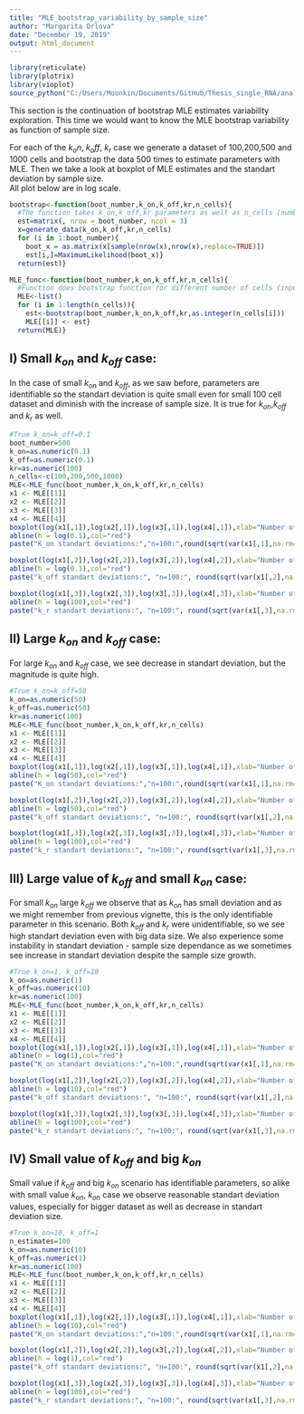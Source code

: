 ---
title: "MLE_bootstrap_variability_by_sample_size"
author: "Margarita Orlova"
date: "December 19, 2019"
output: html_document
---

```{r, echo=FALSE}
library(reticulate)
library(plotrix)
library(vioplot)
source_python("C:/Users/Moonkin/Documents/GitHub/Thesis_single_RNA/analysis/MLE.py")
```

This section is the continuation of bootstrap MLE estimates variability exploration. This time we would want to know the MLE bootstrap variability as function of sample size.

For each of the $k_on$, $k_off$, $k_r$ case we generate a dataset of 100,200,500 and 1000 cells and bootstrap the data 500 times to estimate parameters with MLE. Then we take a look at boxplot of MLE estimates and the standart deviation by sample size.  
All plot below are in log scale.

```{r}
bootstrap<-function(boot_number,k_on,k_off,kr,n_cells){
  #The function takes k_on,k_off,kr parameters as well as n_cells (number of cells) as input to generate once and then bootstrap it boot_number times. During each iteration of bootstrapping,  calculate MLE estimation for k_on,k_off,kr and store it in i'th row of est matrix
  est=matrix(, nrow = boot_number, ncol = 3)
  x=generate_data(k_on,k_off,kr,n_cells)
  for (i in 1:boot_number){
    boot_x = as.matrix(x[sample(nrow(x),nrow(x),replace=TRUE)])
    est[i,]=MaximumLikelihood(boot_x)}
  return(est)}

MLE_func<-function(boot_number,k_on,k_off,kr,n_cells){
  #Function does bootstrap function for different number of cells (input as a vector) in a loop and stores the result as list of est matrices
  MLE<-list()
  for (i in 1:length(n_cells)){
    est<-bootstrap(boot_number,k_on,k_off,kr,as.integer(n_cells[i]))
    MLE[[i]] <- est}
  return(MLE)}
```


## I) Small $k_{on}$ and $k_{off}$ case:

In the case of small $k_{on}$ and $k_{off}$, as we saw before, parameters are identifiable so the standart deviation is quite small even for small 100 cell dataset and diminish with the increase of sample size. It is true for $k_{on}$,$k_{off}$ and $k_{r}$ as well.

```{r}
#True k_on=k_off=0.1
boot_number=500
k_on=as.numeric(0.1)
k_off=as.numeric(0.1)
kr=as.numeric(100)
n_cells<-c(100,200,500,1000)
MLE<-MLE_func(boot_number,k_on,k_off,kr,n_cells)
x1 <- MLE[[1]]
x2 <- MLE[[2]]
x3 <- MLE[[3]]
x4 <- MLE[[4]]
boxplot(log(x1[,1]),log(x2[,1]),log(x3[,1]),log(x4[,1]),xlab="Number of cells",names=c("100", "200","500", "1000"),main="k_on MLE bootstrap, true k_on=0.1")
abline(h = log(0.1),col="red")
paste("K_on standart deviations:","n=100:",round(sqrt(var(x1[,1],na.rm=TRUE)),3), "; n=200:",round(sqrt(var(x2[,1],na.rm=TRUE)),3), "; n=500:", round(sqrt(var(x3[,1],na.rm=TRUE)),3), "; n=1000:",round(sqrt(var(x4[,1],na.rm=TRUE)),3))

boxplot(log(x1[,2]),log(x2[,2]),log(x3[,2]),log(x4[,2]),xlab="Number of cells",names=c("100", "200","500", "1000"),main="k_off MLE bootstrap, true k_off=0.1")
abline(h = log(0.1),col="red")
paste("k_off standart deviations:", "n=100:", round(sqrt(var(x1[,2],na.rm=TRUE)),3), "; n=200:",round(sqrt(var(x2[,2],na.rm=TRUE)),3), "; n=500:", round(sqrt(var(x3[,2],na.rm=TRUE)),3), "; n=1000: ", round(sqrt(var(x4[,2],na.rm=TRUE)),3))

boxplot(log(x1[,3]),log(x2[,3]),log(x3[,3]),log(x4[,3]),xlab="Number of cells",names=c("100", "200","500", "1000"),main="k_r MLE bootstrap, true k_r=100")
abline(h = log(100),col="red")
paste("k_r standart deviations:", "n=100:", round(sqrt(var(x1[,3],na.rm=TRUE)),3), "; n=200:",round(sqrt(var(x2[,3],na.rm=TRUE)),3), "; n=500:", round(sqrt(var(x3[,3],na.rm=TRUE)),3), "n=1000:", round(sqrt(var(x4[,3],na.rm=TRUE)),3))
```


## II) Large $k_{on}$ and $k_{off}$ case: 

For large $k_{on}$ and $k_{off}$ case, we see decrease in standart deviation, but the magnitude is quite high.

```{r,echo=FALSE}
#True k_on=k_off=50
k_on=as.numeric(50)
k_off=as.numeric(50)
kr=as.numeric(100)
MLE<-MLE_func(boot_number,k_on,k_off,kr,n_cells)
x1 <- MLE[[1]]
x2 <- MLE[[2]]
x3 <- MLE[[3]]
x4 <- MLE[[4]]
boxplot(log(x1[,1]),log(x2[,1]),log(x3[,1]),log(x4[,1]),xlab="Number of cells",names=c("100", "200","500", "1000"),main="k_on MLE bootstrap, true k_on=50")
abline(h = log(50),col="red")
paste("K_on standart deviations:","n=100:",round(sqrt(var(x1[,1],na.rm=TRUE)),3), "; n=200:",round(sqrt(var(x2[,1],na.rm=TRUE)),3), "; n=500:", round(sqrt(var(x3[,1],na.rm=TRUE)),3), "; n=1000:",round(sqrt(var(x4[,1],na.rm=TRUE)),3))

boxplot(log(x1[,2]),log(x2[,2]),log(x3[,2]),log(x4[,2]),xlab="Number of cells",names=c("100", "200","500", "1000"),main="k_off MLE bootstrap, true k_off=50")
abline(h = log(50),col="red")
paste("k_off standart deviations:", "n=100:", round(sqrt(var(x1[,2],na.rm=TRUE)),3), "; n=200:",round(sqrt(var(x2[,2],na.rm=TRUE)),3), "; n=500:", round(sqrt(var(x3[,2],na.rm=TRUE)),3), "; n=1000: ", round(sqrt(var(x4[,2],na.rm=TRUE)),3))

boxplot(log(x1[,3]),log(x2[,3]),log(x3[,3]),log(x4[,3]),xlab="Number of cells",names=c("100", "200","500", "1000"),main="k_r MLE bootstrap, true k_r=100")
abline(h = log(100),col="red")
paste("k_r standart deviations:", "n=100:", round(sqrt(var(x1[,3],na.rm=TRUE)),3), "; n=200:",round(sqrt(var(x2[,3],na.rm=TRUE)),3), "; n=500:", round(sqrt(var(x3[,3],na.rm=TRUE)),3), "n=1000:", round(sqrt(var(x4[,3],na.rm=TRUE)),3))
```


## III) Large value of $k_{off}$ and small $k_{on}$ case:

For small $k_{on}$ large $k_{off}$ we observe that as $k_{on}$ has small deviation and as we might remember from previous vignette, this is the only identifiable parameter in this scenario. Both  $k_{off}$ and $k_{r}$ were unidentifiable, so we see high standart deviation even with big data size. We also experience some instability in standart deviation - sample size dependance as we sometimes see increase in standart deviation despite the sample size growth.

```{r, echo=FALSE}
#True k_on=1, k_off=10
k_on=as.numeric(1)
k_off=as.numeric(10)
kr=as.numeric(100)
MLE<-MLE_func(boot_number,k_on,k_off,kr,n_cells)
x1 <- MLE[[1]]
x2 <- MLE[[2]]
x3 <- MLE[[3]]
x4 <- MLE[[4]]
boxplot(log(x1[,1]),log(x2[,1]),log(x3[,1]),log(x4[,1]),xlab="Number of cells",names=c("100", "200","500", "1000"),main="k_on MLE bootstrap, true k_on=1")
abline(h = log(1),col="red")
paste("K_on standart deviations:","n=100:",round(sqrt(var(x1[,1],na.rm=TRUE)),3), "; n=200:",round(sqrt(var(x2[,1],na.rm=TRUE)),3), "; n=500:", round(sqrt(var(x3[,1],na.rm=TRUE)),3), "; n=1000:",round(sqrt(var(x4[,1],na.rm=TRUE)),3))

boxplot(log(x1[,2]),log(x2[,2]),log(x3[,2]),log(x4[,2]),xlab="Number of cells",names=c("100", "200","500", "1000"),main="k_off MLE bootstrap, true k_off=10")
abline(h = log(10),col="red")
paste("k_off standart deviations:", "n=100:", round(sqrt(var(x1[,2],na.rm=TRUE)),3), "; n=200:",round(sqrt(var(x2[,2],na.rm=TRUE)),3), "; n=500:", round(sqrt(var(x3[,2],na.rm=TRUE)),3), "; n=1000: ", round(sqrt(var(x4[,2],na.rm=TRUE)),3))

boxplot(log(x1[,3]),log(x2[,3]),log(x3[,3]),log(x4[,3]),xlab="Number of cells",names=c("100", "200","500", "1000"),main="k_r MLE bootstrap, true k_r=100")
abline(h = log(100),col="red")
paste("k_r standart deviations:", "n=100:", round(sqrt(var(x1[,3],na.rm=TRUE)),3), "; n=200:",round(sqrt(var(x2[,3],na.rm=TRUE)),3), "; n=500:", round(sqrt(var(x3[,3],na.rm=TRUE)),3), "n=1000:", round(sqrt(var(x4[,3],na.rm=TRUE)),3))
```


## IV) Small value of $k_{off}$ and big $k_{on}$

Small value if $k_{off}$ and big $k_{on}$ scenario has identifiable parameters, so alike with small value $k_{on}$, $k_{on}$ case we observe reasonable standart deviation values, especially for bigger dataset as well as decrease in standart deviation size. 

```{r, echo=FALSE}
#True k_on=10, k_off=1
n_estimates=100
k_on=as.numeric(10)
k_off=as.numeric(1)
kr=as.numeric(100)
MLE<-MLE_func(boot_number,k_on,k_off,kr,n_cells)
x1 <- MLE[[1]]
x2 <- MLE[[2]]
x3 <- MLE[[3]]
x4 <- MLE[[4]]
boxplot(log(x1[,1]),log(x2[,1]),log(x3[,1]),log(x4[,1]),xlab="Number of cells",names=c("100", "200","500", "1000"),main="k_on MLE bootstrap, true k_on=10")
abline(h = log(10),col="red")
paste("K_on standart deviations:","n=100:",round(sqrt(var(x1[,1],na.rm=TRUE)),3), "; n=200:",round(sqrt(var(x2[,1],na.rm=TRUE)),3), "; n=500:", round(sqrt(var(x3[,1],na.rm=TRUE)),3), "; n=1000:",round(sqrt(var(x4[,1],na.rm=TRUE)),3))

boxplot(log(x1[,2]),log(x2[,2]),log(x3[,2]),log(x4[,2]),xlab="Number of cells",names=c("100", "200","500", "1000"),main="k_off MLE bootstrap, true k_off=1")
abline(h = log(1),col="red")
paste("k_off standart deviations:", "n=100:", round(sqrt(var(x1[,2],na.rm=TRUE)),3), "; n=200:",round(sqrt(var(x2[,2],na.rm=TRUE)),3), "; n=500:", round(sqrt(var(x3[,2],na.rm=TRUE)),3), "; n=1000: ", round(sqrt(var(x4[,2],na.rm=TRUE)),3))

boxplot(log(x1[,3]),log(x2[,3]),log(x3[,3]),log(x4[,3]),xlab="Number of cells",names=c("100", "200","500", "1000"),main="k_r MLE bootstrap, true k_r=100")
abline(h = log(100),col="red")
paste("k_r standart deviations:", "n=100:", round(sqrt(var(x1[,3],na.rm=TRUE)),3), "; n=200:",round(sqrt(var(x2[,3],na.rm=TRUE)),3), "; n=500:", round(sqrt(var(x3[,3],na.rm=TRUE)),3), "n=1000:", round(sqrt(var(x4[,3],na.rm=TRUE)),3))

```





